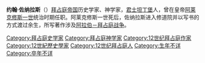 '''约翰·佐纳拉斯'''（{{lang-gr|Ἰωάννης Ζωναρᾶς}}）[[拜占庭帝国|拜占庭帝国]]历史学家、神学家，[[君士坦丁堡|君士坦丁堡]]人，曾在皇帝[[阿莱克修斯一世|阿莱克修斯一世]]统治时期任职。阿莱克修斯一世死后，佐纳拉斯进入修道院并以写书的方式渡过余生，所写著作涉及[[阿拉伯－拜占庭战争|阿拉伯－拜占庭战争]]。

{{拜占庭帝国史家}}
[[Category:拜占庭史学家|Category:拜占庭史学家]]
[[Category:拜占庭神学家|Category:拜占庭神学家]]
[[Category:12世纪拜占庭作家|Category:12世纪拜占庭作家]]
[[Category:12世紀歷史學家|Category:12世紀歷史學家]]
[[Category:12世纪拜占庭人|Category:12世纪拜占庭人]]
[[Category:生年不详|Category:生年不详]]
[[Category:卒年不详|Category:卒年不详]]